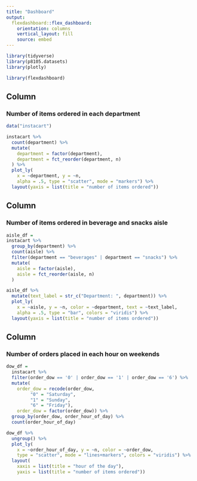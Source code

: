 ```yaml
---
title: "Dashboard"
output: 
  flexdashboard::flex_dashboard:
    orientation: columns
    vertical_layout: fill
    source: embed
---
```


```r
library(tidyverse)
library(p8105.datasets)
library(plotly)

library(flexdashboard)
```


Column {data-width=300}
-----------------------------------------------------------------------

### Number of items ordered in each department

```r
data("instacart")

instacart %>% 
  count(department) %>% 
  mutate(
    department = factor(department),
    department = fct_reorder(department, n)
  ) %>% 
  plot_ly(
    x = ~department, y = ~n,  
    alpha = .5, type = "scatter", mode = "markers") %>% 
  layout(yaxis = list(title = "number of items ordered"))
```


Column {data-width=350}
-----------------------------------------------------------------------
### Number of items ordered in beverage and snacks aisle

```r
aisle_df =
instacart %>%
  group_by(department) %>% 
  count(aisle) %>% 
  filter(department == "beverages" | department == "snacks") %>% 
  mutate(
    aisle = factor(aisle),
    aisle = fct_reorder(aisle, n)  
  ) 

aisle_df %>% 
  mutate(text_label = str_c("Department: ", department)) %>% 
  plot_ly(
    x = ~aisle, y = ~n, color = ~department, text = ~text_label, 
    alpha = .5, type = "bar", colors = "viridis") %>% 
  layout(yaxis = list(title = "number of items ordered")) 
```


Column {data-width=350}
-----------------------------------------------------------------------

### Number of orders placed in each hour on weekends

```r
dow_df = 
  instacart %>% 
  filter(order_dow == '0' | order_dow == '1' | order_dow == '6') %>% 
  mutate(
    order_dow = recode(order_dow,
         "0" = "Saturday",
         "1" = "Sunday",
         "6" = "Friday"),
    order_dow = factor(order_dow)) %>% 
  group_by(order_dow, order_hour_of_day) %>% 
  count(order_hour_of_day) 

dow_df %>% 
  ungroup() %>% 
  plot_ly(
    x = ~order_hour_of_day, y = ~n, color = ~order_dow,
    type = "scatter", mode = "lines+markers", colors = "viridis") %>% 
  layout(
    xaxis = list(title = "hour of the day"),
    yaxis = list(title = "number of items ordered"))
```
